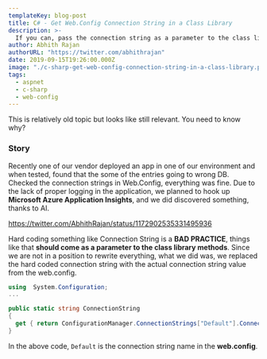 ```yaml
---
templateKey: blog-post
title: C# - Get Web.Config Connection String in a Class Library
description: >-
  If you can, pass the connection string as a parameter to the class library. Second option is System.Configuration.ConfigurationManager
author: Abhith Rajan
authorURL: "https://twitter.com/abhithrajan"
date: 2019-09-15T19:26:00.000Z
image: "./c-sharp-get-web-config-connection-string-in-a-class-library.png"
tags:
  - aspnet
  - c-sharp
  - web-config
---
```


This is relatively old topic but looks like still relevant. You need to know why?

### Story

Recently one of our vendor deployed an app in one of our environment and when tested, found that the some of the entries going to wrong DB. Checked the connection strings in Web.Config, everything was fine. Due to the lack of proper logging in the application, we planned to hook up **Microsoft Azure Application Insights**, and we did discovered something, thanks to AI.

https://twitter.com/AbhithRajan/status/1172902535331495936

Hard coding something like Connection String is a **BAD PRACTICE**, things like that **should come as a parameter to the class library methods**. Since we are not in a position to rewrite everything, what we did was, we replaced the hard coded connection string with the actual connection string value from the web.config.

```cs
using  System.Configuration;
...

public static string ConnectionString
{
  get { return ConfigurationManager.ConnectionStrings["Default"].ConnectionString; }
}
```

In the above code, `Default` is the connection string name in the **web.config**.

